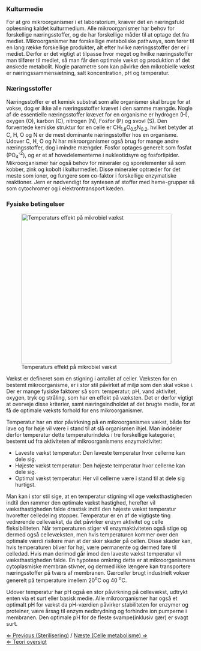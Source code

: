 ===Kulturmedie===
For at gro mikroorganismer i et laboratorium, kræver det en næringsfuld oplæsning kaldet kulturmedium. Alle mikroorganismer har behov for forskellige næringsstoffer, og de har forskellige måder til at optage det fra mediet. Mikroorganismer har forskellige metaboliske pathways, som fører til en lang række forskellige produkter, alt efter hvilke næringsstoffer der er i mediet. Derfor er det vigtigt at tilpasse hvor meget og hvilke næringsstoffer man tilfører til mediet, så man får den optimale vækst og produktion af det ønskede metabolit. Nogle parametre som kan påvirke den mikrobielle vækst er næringssammensætning, salt koncentration, pH og temperatur.



===Næringsstoffer===
Næringsstoffer er et kemisk substrat som alle organismer skal bruge for at vokse, dog er ikke alle næringsstoffer krævet i den samme mængde. Nogle af de essentielle næringsstoffer krævet for en organisme er hydrogen (H), oxygen (O), karbon (C), nitrogen (N), Fosfor (P) og svovl (S). Den forventede kemiske struktur for en celle er CH<sub>1.8</sub>O<sub>0.5</sub>N<sub>0.2</sub>, hvilket betyder at C, H, O og N er de mest dominante næringsstoffer hos en organisme. Udover C, H, O og N har mikroorganismer også brug for mange andre næringsstoffer, dog i mindre mængder. Fosfor optages generelt som fosfat (PO<sub>4</sub><sup>-2</sup>), og er et af hovedelementerne i nukleotidsyre og fosforlipider. Mikroorganismer har også behov for mineraler og sporelementer så som kobber, zink og kobolt i kulturmediet. Disse mineraler optræder for det meste som ioner, og fungere som co-faktor i forskellige enzymatiske reaktioner. Jern er nødvendigt for syntesen af stoffer med heme-grupper så som cytochromer og i elektrontransport kæden.




===Fysiske betingelser===
[[File:Temperature effect dk.jpg|thumb|right|400px|Temperaturs effekt på mikrobiel vækst]]

Vækst er defineret som en stigning i antallet af celler. Væksten for en bestemt mikroorganisme, er i stor stil påvirket af miljø som den skal vokse i. Der er mange fysiske faktorer så som: temperatur, pH, vand aktivitet, oxygen, tryk og stråling, som har en effekt på væksten. Det er derfor vigtigt at overveje disse kriterier, samt næringsindholdet af det brugte medie, for at få de optimale væksts forhold for ens mikroorganismer. <br>


Temperatur har en stor påvirkning på en mikroorganismes vækst, både for lave og for høje vil være i stand til at slå organismen ihjel. Man inddeler derfor temperatur dette temperaturindeks i tre forskellige kategorier, bestemt ud fra aktiviteten af mikroorganismens enzymaktivitet:<br>


*Laveste vækst temperatur: Den laveste temperatur hvor cellerne kan dele sig.
*Højeste vækst temperatur: Den højeste temperatur hvor cellerne kan dele sig.
*Optimal vækst temperatur: Her vil cellerne være i stand til at dele sig hurtigst.<br>


Man kan i stor stil sige, at en temperatur stigning vil øge væksthastigheden indtil den rammer den optimale vækst hastighed, herefter vil væksthastigheden falde drastisk indtil den højeste vækst temperatur hvorefter celledeling stopper. Temperatur er en af de vigtigste ting vedrørende cellevækst, da det påvirker enzym aktivitet og celle fleksibiliteten. Når temperaturen stiger vil enzymaktiviteten også stige og dermed også cellevæksten, men hvis temperaturen kommer over den optimale værdi risikere man at der sker skader på cellen. Disse skader kan, hvis temperaturen bliver for høj, være permanente og dermed føre til celledød. Hvis man derimod går imod den laveste vækst temperatur vil væksthastigheden falde. En hypotese omkring dette er at mikroorganismens cytoplasmiske membran stivner, og dermed ikke længere kan transportere næringsstoffer på tværs af membranen. Gærceller brugt industrielt vokser generelt på temperature imellem 20<sup>o</sup>C og 40 <sup>o</sup>C.<br>


Udover temperatur har pH også en stor påvirkning på cellevækst, udtrykt enten via et surt eller basisk medie. Alle mikroorganismer har også et optimalt pH for vækst da pH-værdien påvirker stabiliteten for enzymer og proteiner, være årsag til enzym nedbrydning og forhindre ion pumperne i membranen. Den optimale pH for de fleste svampe(inklusiv gær) er svagt surt. <br>


[[Sterilisering|&lArr; Previous (Sterilisering)]] / [[Celle metabolisme|Næste (Celle metabolisme) &rArr;]] <br>
[[Fermenteringscase|&lArr; Teori oversigt ]]